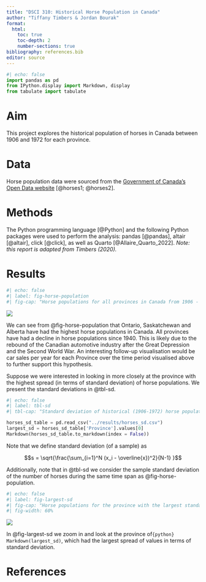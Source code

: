 ```yaml
---
title: "DSCI 310: Historical Horse Population in Canada"
author: "Tiffany Timbers & Jordan Bourak"
format: 
  html:
    toc: true
    toc-depth: 2
    number-sections: true
bibliography: references.bib
editor: source
---
```


```python
#| echo: false
import pandas as pd
from IPython.display import Markdown, display
from tabulate import tabulate
```

# Aim

This project explores the historical population of horses in Canada 
between 1906 and 1972 for each province.

# Data

Horse population data were sourced from the 
[Government of Canada's Open Data website](http://open.canada.ca/en/open-data) 
[@horses1; @horses2].

# Methods

The Python programming language [@Python]
and the following Python packages were used to perform the analysis: 
pandas [@pandas], altair [@altair], click [@click], 
as well as Quarto [@Allaire_Quarto_2022]. 
*Note: this report is adapted from Timbers (2020).* 

# Results
```python
#| echo: false
#| label: fig-horse-population
#| fig-cap: "Horse populations for all provinces in Canada from 1906 - 1972."
```
![](../results/horse_pops_plot.png)


We can see from @fig-horse-population that Ontario, Saskatchewan and Alberta 
have had the highest horse populations in Canada. 
All provinces have had a decline in horse populations since 1940. 
This is likely due to the rebound of the Canadian automotive industry 
after the Great Depression and the Second World War. 
An interesting follow-up visualisation would be car sales per year 
for each Province over the time period visualised above 
to further support this hypothesis.

Suppose we were interested in looking in more closely at the province 
with the highest spread (in terms of standard deviation) of horse populations. 
We present the standard deviations in  @tbl-sd.


```python
#| echo: false
#| label: tbl-sd
#| tbl-cap: "Standard deviation of historical (1906-1972) horse populations for each Canadian province."

horses_sd_table = pd.read_csv("../results/horses_sd.csv")
largest_sd = horses_sd_table['Province'].values[0]
Markdown(horses_sd_table.to_markdown(index = False))
```

Note that we define standard deviation (of a sample) as

$$s = \sqrt{\frac{\sum_{i=1}^N (x_i - \overline{x})^2}{N-1} }$$

Additionally, note that in @tbl-sd we consider the sample standard deviation of the number of horses during the same time span as @fig-horse-population.

```python
#| echo: false
#| label: fig-largest-sd
#| fig-cap: "Horse populations for the province with the largest standard deviation"
#| fig-width: 60%
```

![](../results/horse_pops_plot_largest_sd.png)


In @fig-largest-sd we zoom in and look at the province of`{python} Markdown(largest_sd)`, which had the largest spread of values in terms of standard deviation.



# References
